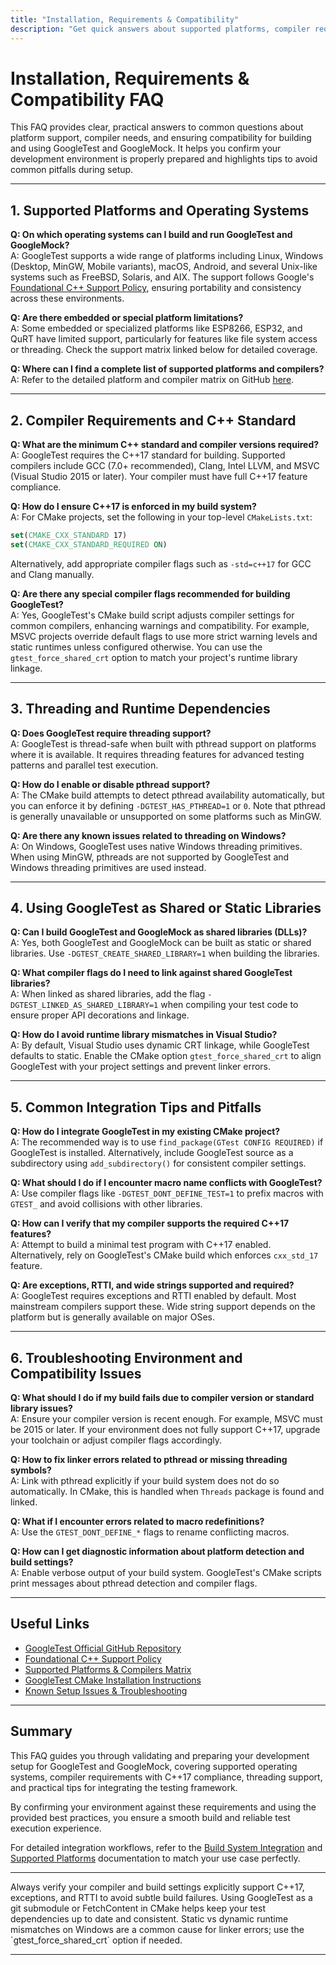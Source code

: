```yaml
---
title: "Installation, Requirements & Compatibility"
description: "Get quick answers about supported platforms, compiler requirements (including C++17 standard), and platform-specific integration tips, ensuring your development environment is ready for GoogleTest."
---
```


# Installation, Requirements & Compatibility FAQ

This FAQ provides clear, practical answers to common questions about platform support, compiler needs, and ensuring compatibility for building and using GoogleTest and GoogleMock. It helps you confirm your development environment is properly prepared and highlights tips to avoid common pitfalls during setup.

---

## 1. Supported Platforms and Operating Systems

**Q: On which operating systems can I build and run GoogleTest and GoogleMock?**  
A: GoogleTest supports a wide range of platforms including Linux, Windows (Desktop, MinGW, Mobile variants), macOS, Android, and several Unix-like systems such as FreeBSD, Solaris, and AIX. The support follows Google's [Foundational C++ Support Policy](https://opensource.google/documentation/policies/cplusplus-support), ensuring portability and consistency across these environments.

**Q: Are there embedded or special platform limitations?**  
A: Some embedded or specialized platforms like ESP8266, ESP32, and QuRT have limited support, particularly for features like file system access or threading. Check the support matrix linked below for detailed coverage.

**Q: Where can I find a complete list of supported platforms and compilers?**  
A: Refer to the detailed platform and compiler matrix on GitHub [here](https://github.com/google/oss-policies-info/blob/main/foundational-cxx-support-matrix.md).

---

## 2. Compiler Requirements and C++ Standard

**Q: What are the minimum C++ standard and compiler versions required?**  
A: GoogleTest requires the C++17 standard for building. Supported compilers include GCC (7.0+ recommended), Clang, Intel LLVM, and MSVC (Visual Studio 2015 or later). Your compiler must have full C++17 feature compliance.

**Q: How do I ensure C++17 is enforced in my build system?**  
A: For CMake projects, set the following in your top-level `CMakeLists.txt`:

```cmake
set(CMAKE_CXX_STANDARD 17)
set(CMAKE_CXX_STANDARD_REQUIRED ON)
```

Alternatively, add appropriate compiler flags such as `-std=c++17` for GCC and Clang manually.

**Q: Are there any special compiler flags recommended for building GoogleTest?**  
A: Yes, GoogleTest's CMake build script adjusts compiler settings for common compilers, enhancing warnings and compatibility. For example, MSVC projects override default flags to use more strict warning levels and static runtimes unless configured otherwise. You can use the `gtest_force_shared_crt` option to match your project's runtime library linkage.

---

## 3. Threading and Runtime Dependencies

**Q: Does GoogleTest require threading support?**  
A: GoogleTest is thread-safe when built with pthread support on platforms where it is available. It requires threading features for advanced testing patterns and parallel test execution.

**Q: How do I enable or disable pthread support?**  
A: The CMake build attempts to detect pthread availability automatically, but you can enforce it by defining `-DGTEST_HAS_PTHREAD=1` or `0`. Note that pthread is generally unavailable or unsupported on some platforms such as MinGW.

**Q: Are there any known issues related to threading on Windows?**  
A: On Windows, GoogleTest uses native Windows threading primitives. When using MinGW, pthreads are not supported by GoogleTest and Windows threading primitives are used instead.

---

## 4. Using GoogleTest as Shared or Static Libraries

**Q: Can I build GoogleTest and GoogleMock as shared libraries (DLLs)?**  
A: Yes, both GoogleTest and GoogleMock can be built as static or shared libraries. Use `-DGTEST_CREATE_SHARED_LIBRARY=1` when building the libraries.

**Q: What compiler flags do I need to link against shared GoogleTest libraries?**  
A: When linked as shared libraries, add the flag `-DGTEST_LINKED_AS_SHARED_LIBRARY=1` when compiling your test code to ensure proper API decorations and linkage.

**Q: How do I avoid runtime library mismatches in Visual Studio?**  
A: By default, Visual Studio uses dynamic CRT linkage, while GoogleTest defaults to static. Enable the CMake option `gtest_force_shared_crt` to align GoogleTest with your project settings and prevent linker errors.

---

## 5. Common Integration Tips and Pitfalls

**Q: How do I integrate GoogleTest in my existing CMake project?**  
A: The recommended way is to use `find_package(GTest CONFIG REQUIRED)` if GoogleTest is installed. Alternatively, include GoogleTest source as a subdirectory using `add_subdirectory()` for consistent compiler settings.

**Q: What should I do if I encounter macro name conflicts with GoogleTest?**  
A: Use compiler flags like `-DGTEST_DONT_DEFINE_TEST=1` to prefix macros with `GTEST_` and avoid collisions with other libraries.

**Q: How can I verify that my compiler supports the required C++17 features?**  
A: Attempt to build a minimal test program with C++17 enabled. Alternatively, rely on GoogleTest's CMake build which enforces `cxx_std_17` feature.

**Q: Are exceptions, RTTI, and wide strings supported and required?**  
A: GoogleTest requires exceptions and RTTI enabled by default. Most mainstream compilers support these. Wide string support depends on the platform but is generally available on major OSes.

---

## 6. Troubleshooting Environment and Compatibility Issues

**Q: What should I do if my build fails due to compiler version or standard library issues?**  
A: Ensure your compiler version is recent enough. For example, MSVC must be 2015 or later. If your environment does not fully support C++17, upgrade your toolchain or adjust compiler flags accordingly.

**Q: How to fix linker errors related to pthread or missing threading symbols?**  
A: Link with pthread explicitly if your build system does not do so automatically. In CMake, this is handled when `Threads` package is found and linked.

**Q: What if I encounter errors related to macro redefinitions?**  
A: Use the `GTEST_DONT_DEFINE_*` flags to rename conflicting macros.

**Q: How can I get diagnostic information about platform detection and build settings?**  
A: Enable verbose output of your build system. GoogleTest's CMake scripts print messages about pthread detection and compiler flags.

---

## Useful Links

- [GoogleTest Official GitHub Repository](https://github.com/google/googletest)  
- [Foundational C++ Support Policy](https://opensource.google/documentation/policies/cplusplus-support)  
- [Supported Platforms & Compilers Matrix](https://github.com/google/oss-policies-info/blob/main/foundational-cxx-support-matrix.md)  
- [GoogleTest CMake Installation Instructions](/getting-started/set-up-prerequisites-installation/installation-cmake)  
- [Known Setup Issues & Troubleshooting](/getting-started/troubleshooting-common-issues/troubleshooting-setup-errors)

---

## Summary

This FAQ guides you through validating and preparing your development setup for GoogleTest and GoogleMock, covering supported operating systems, compiler requirements with C++17 compliance, threading support, and practical tips for integrating the testing framework.

By confirming your environment against these requirements and using the provided best practices, you ensure a smooth build and reliable test execution experience.

For detailed integration workflows, refer to the [Build System Integration](https://github.com/google/googletest/tree/main/overview/workflow-integration/integration-build-systems) and [Supported Platforms](https://github.com/google/googletest/tree/main/overview/workflow-integration/supported-platforms) documentation to match your use case perfectly.

---

<Tip>
Always verify your compiler and build settings explicitly support C++17, exceptions, and RTTI to avoid subtle build failures.
</Tip>
<Note>
Using GoogleTest as a git submodule or FetchContent in CMake helps keep your test dependencies up to date and consistent.
</Note>
<Warning>
Static vs dynamic runtime mismatches on Windows are a common cause for linker errors; use the `gtest_force_shared_crt` option if needed.
</Warning>

---